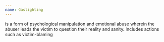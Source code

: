 ```yaml
---
name: Gaslighting
---
```

is a form of psychological manipulation and emotional abuse wherein the abuser leads the victim to question their reality and sanity. Includes actions such as victim-blaming

